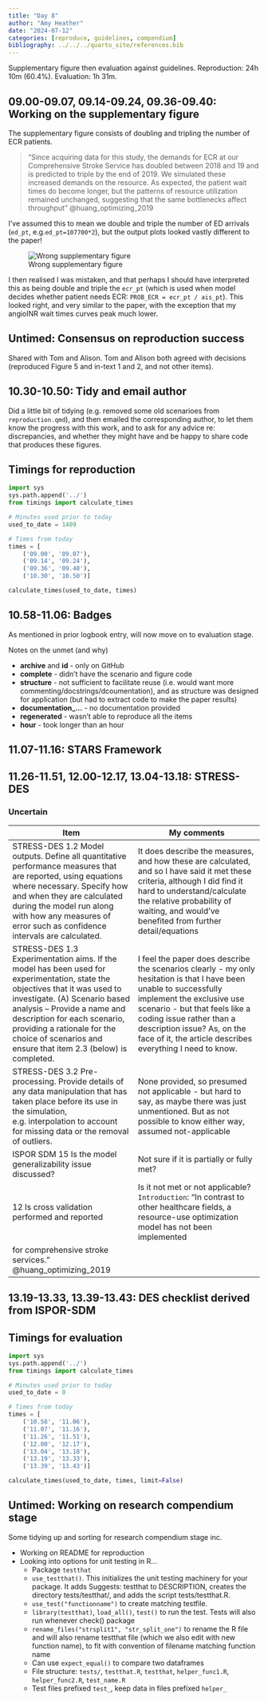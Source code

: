 ```yaml
---
title: "Day 8"
author: "Amy Heather"
date: "2024-07-12"
categories: [reproduce, guidelines, compendium]
bibliography: ../../../quarto_site/references.bib
---
```


::: {.callout-note}

Supplementary figure then evaluation against guidelines. Reproduction: 24h 10m (60.4%). Evaluation: 1h 31m.

:::

## 09.00-09.07, 09.14-09.24, 09.36-09.40: Working on the supplementary figure

The supplementary figure consists of doubling and tripling the number of ECR patients.

> "Since acquiring data for this study, the demands for ECR at our Comprehensive Stroke Service has doubled between 2018 and 19 and is predicted to triple by the end of 2019. We simulated these increased demands on the resource. As expected, the patient wait times do become longer, but the patterns of resource utilization remained unchanged, suggesting that the same bottlenecks affect throughput" @huang_optimizing_2019

I've assumed this to mean we double and triple the number of ED arrivals (`ed_pt`, e.g.`ed_pt=107700*2`), but the output plots looked vastly different to the paper!

![Wrong supplementary figure](supplementary_figure.png)

I then realised I was mistaken, and that perhaps I should have interpreted this as being double and triple the `ecr_pt` (which is used when model decides whether patient needs ECR: `PROB_ECR = ecr_pt / ais_pt`). This looked right, and very similar to the paper, with the exception that my angioINR wait times curves peak much lower.

## Untimed: Consensus on reproduction success

Shared with Tom and Alison. Tom and Alison both agreed with decisions (reproduced Figure 5 and in-text 1 and 2, and not other items).

## 10.30-10.50: Tidy and email author

Did a little bit of tidying (e.g. removed some old scenarioes from `reproduction.qmd`), and then emailed the corresponding author, to let them know the progress with this work, and to ask for any advice re: discrepancies, and whether they might have and be happy to share code that produces these figures.

## Timings for reproduction

```python
import sys
sys.path.append('../')
from timings import calculate_times

# Minutes used prior to today
used_to_date = 1409

# Times from today
times = [
    ('09.00', '09.07'),
    ('09.14', '09.24'),
    ('09.36', '09.40'),
    ('10.30', '10.50')]

calculate_times(used_to_date, times)
```

## 10.58-11.06: Badges

As mentioned in prior logbook entry, will now move on to evaluation stage.

Notes on the unmet (and why)

* **archive** and **id** - only on GitHub
* **complete** - didn't have the scenario and figure code
* **structure** - not sufficient to facilitate reuse (i.e. would want more commenting/docstrings/dcoumentation), and as structure was designed for application (but had to extract code to make the paper results)
* **documentation_...** - no documentation provided
* **regenerated** - wasn't able to reproduce all the items
* **hour** - took longer than an hour

## 11.07-11.16: STARS Framework

## 11.26-11.51, 12.00-12.17, 13.04-13.18: STRESS-DES

### Uncertain

| Item | My comments |
| --- | --- |
| STRESS-DES 1.2 Model outputs. Define all quantitative performance measures that are reported, using equations where necessary. Specify how and when they are calculated during the model run along with how any measures of error such as confidence intervals are calculated. | It does describe the measures, and how these are calculated, and so I have said it met these criteria, although I did find it hard to understand/calculate the relative probability of waiting, and would've benefited from further detail/equations |
| STRESS-DES 1.3 Experimentation aims. If the model has been used for experimentation, state the objectives that it was used to investigate. (A) Scenario based analysis – Provide a name and description for each scenario, providing a rationale for the choice of scenarios and ensure that item 2.3 (below) is completed. |I feel the paper does describe the scenarios clearly - my only hesitation is that I have been unable to successfully implement the exclusive use scenario - but that feels like a coding issue rather than a description issue? As, on the face of it, the article describes everything I need to know. |
| STRESS-DES 3.2 Pre-processing. Provide details of any data manipulation that has taken place before its use in the simulation, e.g. interpolation to account for missing data or the removal of outliers. | None provided, so presumed not applicable - but hard to say, as maybe there was just unmentioned. But as not possible to know either way, assumed not-applicable |
| ISPOR SDM 15 Is the model generalizability issue discussed? | Not sure if it is partially or fully met? |
| 12 Is cross validation performed and reported | Is it not met or not applicable? `Introduction`: "In contrast to other healthcare fields, a resource-use optimization model has not been implemented
for comprehensive stroke services." @huang_optimizing_2019 |

## 13.19-13.33, 13.39-13.43: DES checklist derived from ISPOR-SDM

## Timings for evaluation

```python
import sys
sys.path.append('../')
from timings import calculate_times

# Minutes used prior to today
used_to_date = 0

# Times from today
times = [
    ('10.58', '11.06'),
    ('11.07', '11.16'),
    ('11.26', '11.51'),
    ('12.00', '12.17'),
    ('13.04', '13.18'),
    ('13.19', '13.33'),
    ('13.39', '13.43')]

calculate_times(used_to_date, times, limit=False)
```

## Untimed: Working on research compendium stage

Some tidying up and sorting for research compendium stage inc.

* Working on README for reproduction
* Looking into options for unit testing in R...
    * Package `testthat`
    * `use_testthat()`. This initializes the unit testing machinery for your package. It adds Suggests: testthat to DESCRIPTION, creates the directory tests/testthat/, and adds the script tests/testthat.R.
    * `use_test("functionname")` to create matching testfile.
    * `library(testthat)`, `load_all()`, `test()` to run the test. Tests will also run whenever check() package
    * `rename_files("strsplit1", "str_split_one")` to rename the R file and will also rename testthat file (which we also edit with new function name), to fit with convention of filename matching function name
    * Can use `expect_equal()` to compare two dataframes
    * File structure: `tests/`, `testthat.R`, `testthat`, `helper_func1.R`, `helper_func2.R`, `test_name.R`
    * Test files prefixed `test_`, keep data in files prefixed `helper_`
